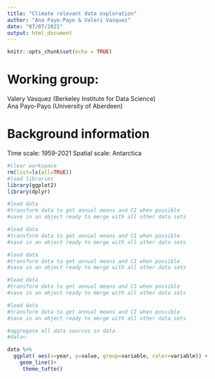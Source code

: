 ```yaml
---
title: "Climate relevant data exploration"
author: "Ana Payo-Payo & Valeri Vasquez"
date: "07/07/2021"
output: html_document
---
```

  
```r
knitr::opts_chunk$set(echo = TRUE)
```
# Working group: <br />
  Valery Vasquez (Berkeley Institute for Data Science)              
  Ana Payo-Payo (University of Aberdeen) 

# Background information                   
  Time scale: 1959-2021
  Spatial scale: Antarctica
  
```r
#clear workspace
rm(list=ls(all=TRUE))
#load libraries
library(ggplot2)
library(dplyr)
```
```r
#load data
#transform data to get annual means and CI when possible
#save in an object ready to merge with all other data sets
```
```r
#load data
#transform data to get annual means and CI when possible
#save in an object ready to merge with all other data sets
```
```r
#load data
#transform data to get annual means and CI when possible
#save in an object ready to merge with all other data sets
```
```r
#load data
#transform data to get annual means and CI when possible
#save in an object ready to merge with all other data sets
```
```r
#load data
#transform data to get annual means and CI when possible
#save in an object ready to merge with all other data sets
```
```r
#aggregate all data sources in data
#data<-
```


```r
data %>%
  ggplot( aes(x=year, y=value, group=variable, color=variable)) +
    geom_line()+
     theme_tufte()
```


